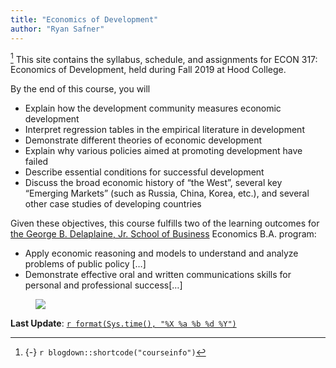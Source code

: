 ```yaml
---
title: "Economics of Development"
author: "Ryan Safner"
---
```


^[{-} `r blogdown::shortcode("courseinfo")`] <span class="newthought">This site contains</span> the syllabus, schedule, and assignments for ECON 317: Economics of Development, held during Fall 2019 at Hood College.

By the end of this course, you will

- Explain how the development community measures economic development
- Interpret regression tables in the empirical literature in development
- Demonstrate different theories of economic development
- Explain why various policies aimed at promoting development have failed
- Describe essential conditions for successful development
- Discuss the broad economic history of "the West", several key "Emerging Markets" (such as Russia, China, Korea, etc.), and several other case studies of developing countries

Given these objectives, this course fulfills two of the learning outcomes for [the George B. Delaplaine, Jr. School of Business](https://www.hood.edu/academics/departments/george-b-delaplaine-jr-school-business/student-learning-outcomes) Economics B.A. program:

- Apply economic reasoning and models to understand and analyze problems of public policy [...]
- Demonstrate effective oral and written communications skills for personal and professional success[...]

<figure>
[![](/images/dev_flowchart_blankbg.png)](/images/dev_flowchart_blankbg.png)
</figure>

**Last Update**: [`r format(Sys.time(), "%X %a %b %d %Y")`](https://github.com/ryansafner/devF19/commits/master)